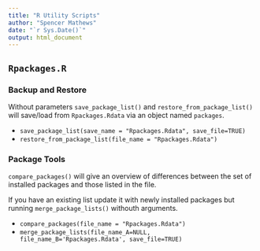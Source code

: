 ```yaml
---
title: "R Utility Scripts"
author: "Spencer Mathews"
date: "`r Sys.Date()`"
output: html_document
---
```


## `Rpackages.R`

### Backup and Restore

Without parameters `save_package_list()` and `restore_from_package_list()` will save/load from `Rpackages.Rdata` via an object named `packages`.

- `save_package_list(save_name = "Rpackages.Rdata", save_file=TRUE)`
- `restore_from_package_list(file_name = "Rpackages.Rdata")`

### Package Tools

`compare_packages()` will give an overview of differences between the set of installed packages and those listed in the file.

If you have an existing list update it with newly installed packages but running `merge_package_lists()` withouth arguments.

- `compare_packages(file_name = "Rpackages.Rdata")`
- `merge_package_lists(file_name_A=NULL, file_name_B='Rpackages.Rdata', save_file=TRUE)`

